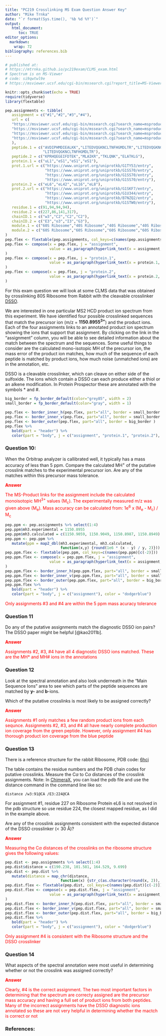 ```yaml
---
title: "PC219 Crosslinking MS Exam Question Answer Key"
author: "Mike Trnka"
date: "`r format(Sys.time(), '%b %d %Y')`"
output:
   html_document:
      toc: TRUE
editor_options: 
  markdown: 
    wrap: 72
bibliography: references.bib
---
```

```r
# published at:
# https://mtrnka.github.io/pc219exam/CLMS_exam.html
# Spectrum is on MS-Viewer
# code: si9qwtwl9e
# https://msviewer.ucsf.edu/cgi-bin/mssearch.cgi?report_title=MS-Viewer&search_key=si9qwtwl9e&search_name=msviewer

knitr::opts_chunk$set(echo = TRUE)
require(tidyverse)
library(flextable)

pep.assignments <- tibble(
   assignment = c("#1","#2","#3","#4"),
   url = c(
   "https://msviewer.ucsf.edu/cgi-bin/mssearch.cgi?search_name=msproduct&output_type=HTML&report_title=MS-Product&version=6.5.0%20Basic&data_source=Data%20From%20File&data_filename=%2Fvar%2Flib%2Fprospector%2Fweb%2Fresults%2Fmsviewer%2Fs%2Fi%2Fsi9qwtwl9e%2FDSSOstar_rRibo%2FZ20200519-53_FTMSms2hcd.mgf&use_instrument_ion_types=1&msms_min_precursor_mass=0&instrument_name=ESI-Q-high-res&display_graph=1&msms_parent_mass_tolerance=200&msms_parent_mass_tolerance_units=ppm&fragment_masses_tolerance=30&fragment_masses_tolerance_units=ppm&msms_pk_filter=Max%20MSMS%20Pks&msms_max_peaks=100&scan_number=19752&max_charge=3&msms_precursor_charge=3&sequence=AVDIPHMDIEALK%28%2bDSSO%2a%29K&s=1&sequence2=K%28%2bDSSO%2a%29PRHQEGEIFDTEK&s2=1&count_pos_z=Count%20Basic%20AA&link_search_type=DSSO*&",
   "https://msviewer.ucsf.edu/cgi-bin/mssearch.cgi?search_name=msproduct&output_type=HTML&report_title=MS-Product&version=6.5.0%20Basic&data_source=Data%20From%20File&data_filename=%2Fvar%2Flib%2Fprospector%2Fweb%2Fresults%2Fmsviewer%2Fs%2Fi%2Fsi9qwtwl9e%2FDSSOstar_rRibo%2FZ20200519-53_FTMSms2hcd.mgf&use_instrument_ion_types=1&msms_min_precursor_mass=0&instrument_name=ESI-Q-high-res&display_graph=1&msms_parent_mass_tolerance=200&msms_parent_mass_tolerance_units=ppm&fragment_masses_tolerance=30&fragment_masses_tolerance_units=ppm&msms_pk_filter=Max%20MSMS%20Pks&msms_max_peaks=100&scan_number=19752&max_charge=3&msms_precursor_charge=3&sequence=LITEDVQGK%28%2bDSSO%2a%29NC%28Carbamidomethyl%29LTNFHGMDLTR&s=1&sequence2=MLAIK%28%2bDSSO%2a%29R&s2=1&count_pos_z=Count%20Basic%20AA&link_search_type=DSSO*&",
   "https://msviewer.ucsf.edu/cgi-bin/mssearch.cgi?search_name=msproduct&output_type=HTML&report_title=MS-Product&version=6.5.0%20Basic&data_source=Data%20From%20File&data_filename=%2Fvar%2Flib%2Fprospector%2Fweb%2Fresults%2Fmsviewer%2Fs%2Fi%2Fsi9qwtwl9e%2FDSSOstar_rRibo%2FZ20200519-53_FTMSms2hcd.mgf&use_instrument_ion_types=1&msms_min_precursor_mass=0&instrument_name=ESI-Q-high-res&display_graph=1&msms_parent_mass_tolerance=200&msms_parent_mass_tolerance_units=ppm&fragment_masses_tolerance=30&fragment_masses_tolerance_units=ppm&msms_pk_filter=Max%20MSMS%20Pks&msms_max_peaks=100&scan_number=19752&max_charge=3&msms_precursor_charge=3&sequence=LITEDVQGK%28%2bDSSO%2a%29NC%28Carbamidomethyl%29LTNFHGMDLTR&s=1&sequence2=TK%28%2bDSSO%2a%29LQNK&s2=1&s2=1&count_pos_z=Count%20Basic%20AA&link_search_type=DSSO*&",
   "https://msviewer.ucsf.edu/cgi-bin/mssearch.cgi?search_name=msproduct&output_type=HTML&report_title=MS-Product&version=6.5.0%20Basic&data_source=Data%20From%20File&data_filename=%2Fvar%2Flib%2Fprospector%2Fweb%2Fresults%2Fmsviewer%2Fs%2Fi%2Fsi9qwtwl9e%2FDSSOstar_rRibo%2FZ20200519-53_FTMSms2hcd.mgf&use_instrument_ion_types=1&msms_min_precursor_mass=0&instrument_name=ESI-Q-high-res&display_graph=1&msms_parent_mass_tolerance=200&msms_parent_mass_tolerance_units=ppm&fragment_masses_tolerance=30&fragment_masses_tolerance_units=ppm&msms_pk_filter=Max%20MSMS%20Pks&msms_max_peaks=100&scan_number=19752&max_charge=3&msms_precursor_charge=3&sequence=LITEDVQGK%28%2BDSSO*%29NC%28Carbamidomethyl%29LTNFHGMDLTR&s=1&sequence2=ELATK%28%2BDSSO*%29LG&s2=1&count_pos_z=Count%20Basic%20AA&link_search_type=DSSO*&"
   ),
   peptide.1 = c("AVDIPHMDIEALKK","LITEDVQGKNCLTNFHGMDLTR","LITEDVQGKNCLTNFHGMDLTR",
                 "LITEDVQGKNCLTNFHGMDLTR"),
   peptide.2 = c("KPRHQEGEIFDTEK","MLAIKR","TKLQNK","ELATKLG"),
   protein.1 = c("uL1","eS1","eS1","eS1"),
   prot.1.url = c("https://www.uniprot.org/uniprotkb/G1TY53/entry",
                  "https://www.uniprot.org/uniprotkb/G1SS70/entry",
                  "https://www.uniprot.org/uniprotkb/G1SS70/entry",
                  "https://www.uniprot.org/uniprotkb/G1SS70/entry"),
   protein.2 = c("eL6","eL42","uL16","eL8"),
   prot.2.url = c("https://www.uniprot.org/uniprotkb/G1SKF7/entry",
                  "https://www.uniprot.org/uniprotkb/G1U344/entry",
                  "https://www.uniprot.org/uniprotkb/B7NZQ2/entry",
                  "https://www.uniprot.org/uniprotkb/G1STW0/entry"),
   residue.1 = c(91,94,94,94),
   residue.2 = c(227,86,141,317),
   chainID.1 = c("w3","C2","C2","C2"),
   chainID.2 = c("E3","o3","I3","G3"),
   module.1 = c("60S Ribosome","40S Ribosome","40S Ribosome","40S Ribosome"),
   module.2 = c("60S Ribosome","60S Ribosome","60S Ribosome","60S Ribosome")
)
pep.flex <- flextable(pep.assignments, col_keys=c(names(pep.assignments)[c(-2,-6,-8)]))
pep.flex <- compose(x = pep.flex, j = "assignment", 
                    value = as_paragraph(hyperlink_text(x = assignment, url = url))
)
pep.flex <- compose(x = pep.flex, j = "protein.1", 
                    value = as_paragraph(hyperlink_text(x = protein.1, url = prot.1.url))
)
pep.flex <- compose(x = pep.flex, j = "protein.2", 
                    value = as_paragraph(hyperlink_text(x = protein.2, url = prot.2.url))
)

```

For this exam question we will look at some CLMS data that was obtained by
crosslinking 80S Ribosome from Rabbit with the cleavable crosslinker
[DSSO](https://www.thermofisher.com/order/catalog/product/A33545){target="_blank"}.

We are interested in one particular MS2 HCD product ion spectrum from
this experiment. We have identified four possible crosslinked sequences
that match the precursor ion (m/z = **1150.8955^3+^**) and the product
ions. Each of the four assignments links to an annotated product ion
spectrum showing the ions that support that assignment. By clicking on
the link in the "assignment" column, you will be able to see detailed
information about the match between the spectrum and the sequences. Some
useful things to consider are the calculated mono-isotopic MH of the
precursor ion, the mass error of the product ion matches, how much of
the sequence of each peptide is matched by product ions, how much noise
(unmatched ions) are in the annotation, etc.

DSSO is a cleavable crosslinker, which can cleave on either side of the
sulfoxide. The ions which contain a DSSO can each produce either a thiol
or an alkene modification. In Protein Prospector these are annotated
with the symbols \* and #.

```r
big_border = fp_border_default(color="grey85", width = 2)
small_border = fp_border_default(color="gray", width = 1)

pep.flex <- border_inner_h(pep.flex, part="all", border = small_border )
pep.flex <- border_inner_v(pep.flex, part="all", border = small_border )
pep.flex <- border_outer(pep.flex, part="all", border = big_border )
pep.flex %>%
   bold(part = "header") %>%
   color(part = "body", j = c("assignment", "protein.1", "protein.2"), color = "dodgerblue")
```

### Question 10:

When the Orbitrap analyzer is callibrated well, it typically has a mass
accuracy of less than 5 ppm. Compare the calculated MH^+^ of the
putative crosslink matches to the experimental precursor ion. Are any of
the matches within this precursor mass tolerance.

[**Answer**]{style="color:red"}

[The MS-Product links for the assignment include the calculated
monoisotopic MH^3+^ values (M~c~). The experimentally measured m/z was
given above (M~e~). Mass accuracy can be calculated from: 1e^6^ x
(M~e~ - M~c~) / M~c~]{style="color:red"}

```r
pep.ppm <- pep.assignments %>% select(1:4)
pep.ppm$mh3.experimental = 1150.8955
pep.ppm$mh3.calculated = c(1150.9059, 1150.9049, 1150.8987, 1150.8949)
pep.ppm <- pep.ppm %>%
   mutate(ppm = map2_dbl(mh3.experimental, mh3.calculated, 
                         function(x,y) {round(1e6 * (x - y) / y, 2)}))
pep.ppm.flex <- flextable(pep.ppm, col_keys=c(names(pep.ppm)[c(-2)]))
pep.ppm.flex <- compose(x = pep.ppm.flex, j = "assignment", 
                    value = as_paragraph(hyperlink_text(x = assignment, url = url))
)
pep.ppm.flex <- border_inner_h(pep.ppm.flex, part="all", border = small_border )
pep.ppm.flex <- border_inner_v(pep.ppm.flex, part="all", border = small_border )
pep.ppm.flex <- border_outer(pep.ppm.flex, part="all", border = big_border )
pep.ppm.flex %>%
   bold(part = "header") %>%
   color(part = "body", j = c("assignment"), color = "dodgerblue")

```

[Only assignments #3 and #4 are within the 5 ppm mass acuracy tolerance]{style="color:red"}

### Question 11

Do any of the putative assignments match the diagnostic DSSO ion pairs?
The DSSO paper might be helpful [@kao2011b].

[**Answer**]{style="color:red"}

[Assignments #2, #3, #4 have all 4 diagnostic DSSO ions matched. These are the MH* and MH# ions in the annotations]{style="color:red"}

### Question 12

Look at the spectral annotation and also look underneath in the "Main
Sequence Ions" area to see which parts of the peptide sequences are
matched by **y-** and **b**-ions.

Which of the putative crosslinks is most likely to be assigned
correctly?

[**Answer**]{style="color:red"}

[Assignments #1 only matches a few random product ions from each sequnce. 
Assignments #2, #3, and #4 all have nearly complete production ion coverage from the green peptide. However, only assignment #4 has thorough product ion coverage from the blue peptide]{style="color:red"}

### Question 13

There is a reference structure for the rabbit Ribosome, PDB code:
[6hcj](https://www.rcsb.org/structure/6HCJ){target="_blank"}

The table contains the residue numbers and the PDB chain codes for
putative crosslinks. Measure the C$\alpha$ to C$\alpha$ distances of the
crosslink assignments. Note: In
[ChimeraX](https://www.cgl.ucsf.edu/chimerax/){target="_blank"}, you can load the pdb
file and use the distance command in the command line like so:

    distance /w3:91@CA /E3:224@CA

For assignment #1, residue 227 on Ribosome Protein eL6 is not resolved in
the pdb structure so use residue 224, the closest mapped residue, as I
did in the example above.

Are any of the crosslink assignments consistent with the expected
distance of the DSSO crosslinker (\< 30 Å)?

[**Answer**]{style="color:red"}

[Measuring the C$\alpha$ distances of the crosslinks on the ribosome structure gives the following values:]{style="color:red"}

```r
pep.dist <- pep.assignments %>% select(1:4)
pep.dist$distance = c(190.238, 101.581, 164.529, 9.699)
pep.dist <- pep.dist %>%
   mutate(distance = map_chr(distance, 
                         function(x) {str_c(as.character(round(x, 2)), "Å")}))
pep.dist.flex <- flextable(pep.dist, col_keys=c(names(pep.dist)[c(-2)]))
pep.dist.flex <- compose(x = pep.dist.flex, j = "assignment", 
                    value = as_paragraph(hyperlink_text(x = assignment, url = url))
)
pep.dist.flex <- border_inner_h(pep.dist.flex, part="all", border = small_border )
pep.dist.flex <- border_inner_v(pep.dist.flex, part="all", border = small_border )
pep.dist.flex <- border_outer(pep.dist.flex, part="all", border = big_border )
pep.dist.flex %>%
   bold(part = "header") %>%
   color(part = "body", j = c("assignment"), color = "dodgerblue")

```
[Only assignment #4 is consistent with the Ribosome structure and the DSSO crosslinker]{style="color:red"}

### Question 14

What aspects of the spectral annotation were most useful in determining
whether or not the crosslink was assigned correctly?

[**Answer**]{style="color:red"}

[Clearly, #4 is the correct assignment. The two most important factors in determining that the spectrum are correcty assigned are the precursor mass accuracy and having a full set of product ions from both peptides. Many of the incorrect assignments have the DSSO diagnostic ions annotated so these are not very helpful in determining whether the mactch is correct or not]{style="color:red"}


### References:
